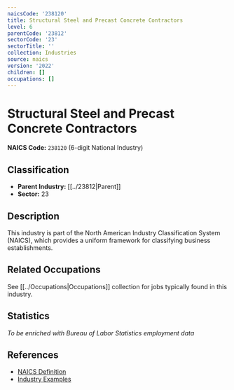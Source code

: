 ```yaml
---
naicsCode: '238120'
title: Structural Steel and Precast Concrete Contractors
level: 6
parentCode: '23812'
sectorCode: '23'
sectorTitle: ''
collection: Industries
source: naics
version: '2022'
children: []
occupations: []
---
```

# Structural Steel and Precast Concrete Contractors

**NAICS Code:** `238120` (6-digit National Industry)

## Classification

- **Parent Industry:** [[../23812|Parent]]
- **Sector:** 23

## Description

This industry is part of the North American Industry Classification System (NAICS), which provides a uniform framework for classifying business establishments.

## Related Occupations

See [[../Occupations|Occupations]] collection for jobs typically found in this industry.

## Statistics

*To be enriched with Bureau of Labor Statistics employment data*

## References

- [NAICS Definition](https://www.census.gov/naics/)
- [Industry Examples](https://www.census.gov/naics/2022NAICS/)
